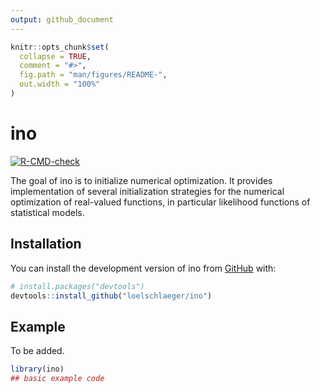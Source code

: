 ```yaml
---
output: github_document
---
```


<!-- README.md is generated from README.Rmd. Please edit that file -->

```r
knitr::opts_chunk$set(
  collapse = TRUE,
  comment = "#>",
  fig.path = "man/figures/README-",
  out.width = "100%"
)
```

# ino

<!-- badges: start -->
[![R-CMD-check](https://github.com/loelschlaeger/ino/workflows/R-CMD-check/badge.svg)](https://github.com/loelschlaeger/ino/actions)
<!-- badges: end -->

The goal of ino is to initialize numerical optimization.
It provides implementation of several initialization strategies for the numerical optimization of real-valued functions, in particular likelihood functions of statistical models.

## Installation

<!-- You can install the released version of ino from [CRAN](https://CRAN.R-project.org) with: -->

<!-- ``` r -->
<!-- install.packages("ino") -->
<!-- ``` -->

You can install the development version of ino from [GitHub](https://github.com/) with:

``` r
# install.packages("devtools")
devtools::install_github("loelschlaeger/ino")
```
## Example

To be added.

```r
library(ino)
## basic example code
```
